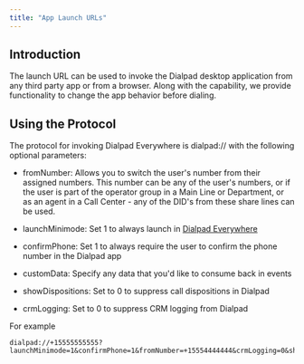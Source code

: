 ```yaml
---
title: "App Launch URLs"
---
```

## Introduction

The launch URL can be used to invoke the Dialpad desktop application from any third party app or from a browser. Along with the capability, we provide functionality to change the app behavior before dialing.

## Using the Protocol

The protocol for invoking Dialpad Everywhere is dialpad:// with the following optional parameters:

*   fromNumber: Allows you to switch the user's number from their assigned numbers. This number can be any of the user's numbers, or if the user is part of the operator group in a Main Line or Department, or as an agent in a Call Center - any of the DID's from these share lines can be used.
*   launchMinimode: Set 1 to always launch in [Dialpad Everywhere](https://help.dialpad.com/hc/en-us/articles/360000407666-Using-Dialpad-Everywhere)
    
*   confirmPhone: Set 1 to always require the user to confirm the phone number in the Dialpad app
*   customData: Specify any data that you'd like to consume back in events
*   showDispositions: Set to 0 to suppress call dispositions in Dialpad
*   crmLogging: Set to 0 to suppress CRM logging from Dialpad

For example

```http http
dialpad://+15555555555?launchMinimode=1&confirmPhone=1&fromNumber=+15554444444&crmLogging=0&showDispositions=1&customData=this%20is%20a%20test

```


